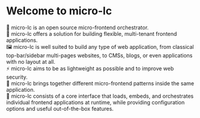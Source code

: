 

# Welcome to micro-lc

🎼 micro-lc is an open source micro-frontend orchestrator.  
🧱 micro-lc offers a solution for building flexible, multi-tenant frontend applications.  
🖼 micro-lc is well suited to build any type of web application, from classical top-bar/sidebar multi-pages websites, to CMSs, blogs, or even applications with no layout at all.  
⚡ micro-lc aims to be as lightweight as possible and to improve web security.  
🔗 micro-lc brings together different micro-frontend patterns inside the same application.  
🏃 micro-lc consists of a core interface that loads, embeds, and orchestrates individual frontend applications at runtime, while providing configuration options and useful out-of-the-box features.  
